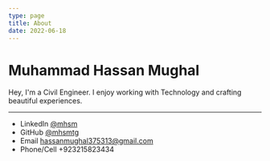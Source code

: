 ```yaml
---
type: page
title: About
date: 2022-06-18
---
```


# Muhammad Hassan Mughal

Hey, I'm a Civil Engineer. I enjoy working with Technology and crafting beautiful experiences.



---

- LinkedIn [@mhsm](https://linkedin.com/in/mhsm)
- GitHub [@mhsmtg](https://github.com/mhsmtg)
- Email hassanmughal375313@gmail.com
- Phone/Cell +923215823434
